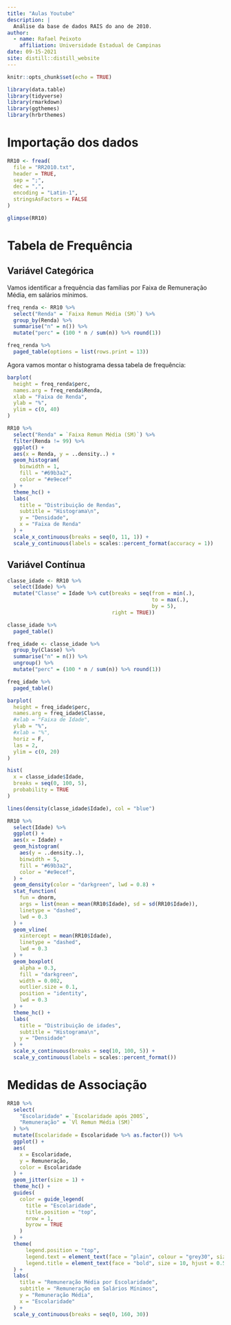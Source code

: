 ```yaml
---
title: "Aulas Youtube"
description: |
  Análise da base de dados RAIS do ano de 2010.
author: 
  - name: Rafael Peixoto
    affiliation: Universidade Estadual de Campinas
date: 09-15-2021
site: distill::distill_website
---
```


```r
knitr::opts_chunk$set(echo = TRUE)

library(data.table)
library(tidyverse)
library(rmarkdown)
library(ggthemes)
library(hrbrthemes)
```

# Importação dos dados

```r
RR10 <- fread(
  file = "RR2010.txt",
  header = TRUE,
  sep = ";",
  dec = ",",
  encoding = "Latin-1",
  stringsAsFactors = FALSE
)
```

```r
glimpse(RR10)
```

# Tabela de Frequência 

## Variável Categórica

Vamos identificar a frequência das famílias por Faixa de Remuneração Média, em salários mínimos.

```r
freq_renda <- RR10 %>%
  select("Renda" = `Faixa Remun Média (SM)`) %>%
  group_by(Renda) %>%
  summarise("n" = n()) %>%
  mutate("perc" = (100 * n / sum(n)) %>% round(1))

freq_renda %>%
  paged_table(options = list(rows.print = 13))
```

Agora vamos montar o histograma dessa tabela de frequência: 

```r
barplot(
  height = freq_renda$perc, 
  names.arg = freq_renda$Renda,
  xlab = "Faixa de Renda",
  ylab = "%",
  ylim = c(0, 40)
)
```

```r
RR10 %>%
  select("Renda" = `Faixa Remun Média (SM)`) %>%
  filter(Renda != 99) %>%
  ggplot() +
  aes(x = Renda, y = ..density..) +
  geom_histogram(
    binwidth = 1, 
    fill = "#69b3a2", 
    color = "#e9ecef"
  ) +
  theme_hc() +
  labs(
    title = "Distribuição de Rendas",
    subtitle = "Histograma\n",
    y = "Densidade",
    x = "Faixa de Renda"
  ) +
  scale_x_continuous(breaks = seq(0, 11, 1)) +
  scale_y_continuous(labels = scales::percent_format(accuracy = 1))

```


## Variável Contínua

```r
classe_idade <- RR10 %>%
  select(Idade) %>%
  mutate("Classe" = Idade %>% cut(breaks = seq(from = min(.), 
                                               to = max(.), 
                                               by = 5), 
                                  right = TRUE))

classe_idade %>%
  paged_table()
```

```r
freq_idade <- classe_idade %>%
  group_by(Classe) %>%
  summarise("n" = n()) %>%
  ungroup() %>%
  mutate("perc" = (100 * n / sum(n)) %>% round(1))

freq_idade %>%
  paged_table()
```

```r
barplot(
  height = freq_idade$perc, 
  names.arg = freq_idade$Classe,
  #xlab = "Faixa de Idade",
  ylab = "%",
  #xlab = "%",
  horiz = F,
  las = 2,
  ylim = c(0, 20)
)
```

```r
hist(
  x = classe_idade$Idade, 
  breaks = seq(0, 100, 5), 
  probability = TRUE
)

lines(density(classe_idade$Idade), col = "blue")
```

```r
RR10 %>%
  select(Idade) %>%
  ggplot() +
  aes(x = Idade) +
  geom_histogram(
    aes(y = ..density..),
    binwidth = 5,
    fill = "#69b3a2",
    color = "#e9ecef",
  ) +
  geom_density(color = "darkgreen", lwd = 0.8) +
  stat_function(
    fun = dnorm, 
    args = list(mean = mean(RR10$Idade), sd = sd(RR10$Idade)),
    linetype = "dashed",
    lwd = 0.3
  ) +
  geom_vline(
    xintercept = mean(RR10$Idade), 
    linetype = "dashed", 
    lwd = 0.3
  ) +
  geom_boxplot(
    alpha = 0.3, 
    fill = "darkgreen", 
    width = 0.002, 
    outlier.size = 0.1, 
    position = "identity",
    lwd = 0.3
  ) +
  theme_hc() +
  labs(
    title = "Distribuição de idades",
    subtitle = "Histograma\n",
    y = "Densidade"
  ) +
  scale_x_continuous(breaks = seq(10, 100, 5)) +
  scale_y_continuous(labels = scales::percent_format())
```

# Medidas de Associação

```r
RR10 %>%
  select(
    "Escolaridade" = `Escolaridade após 2005`,
    "Remuneração" = `Vl Remun Média (SM)`
  ) %>%
  mutate(Escolaridade = Escolaridade %>% as.factor()) %>%
  ggplot() +
  aes(
    x = Escolaridade, 
    y = Remuneração, 
    color = Escolaridade
  ) +
  geom_jitter(size = 1) +
  theme_hc() +
  guides(
    color = guide_legend(
      title = "Escolaridade", 
      title.position = "top",
      nrow = 1, 
      byrow = TRUE
    ) 
  ) +
  theme(
      legend.position = "top",
      legend.text = element_text(face = "plain", colour = "grey30", size = 9),
      legend.title = element_text(face = "bold", size = 10, hjust = 0.5),
  ) +
  labs(
    title = "Remuneração Média por Escolaridade",
    subtitle = "Remuneração em Salários Mínimos",
    y = "Remuneração Média",
    x = "Escolaridade"
  ) +
  scale_y_continuous(breaks = seq(0, 160, 30))
  
```














